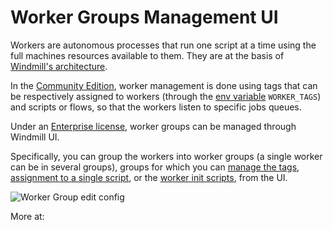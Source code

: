 
# Worker Groups Management UI

Workers are autonomous processes that run one script at a time using the full
machines resources available to them. They are at the basis of [Windmill's architecture](../10_architecture/index.md).

In the [Community Edition](../7_plans_details/index.mdx), worker management is done using tags that can be respectively assigned to workers (through the [env variable](#how-to-assign-worker-tags-to-a-worker-group) `WORKER_TAGS`) and scripts or flows, so that the workers listen to specific jobs queues.

Under an [Enterprise license](../7_plans_details/index.mdx), worker groups can be managed through Windmill UI.

Specifically, you can group the workers into worker groups (a single worker can be in several groups), groups for which you can [manage the tags](../../core_concepts/9_worker_groups/index.mdx), [assignment to a single script](../../core_concepts/25_dedicated_workers/index.mdx), or the [worker init scripts](../../advanced/8_preinstall_binaries/index.mdx#init-scripts), from the UI.

![Worker Group edit config](../../core_concepts/9_worker_groups/worker_group_ui.png.webp)

More at:

<div class="grid grid-cols-2 gap-6 mb-4">
	<DocCard
		title="Workers and Worker Groups"
		description="Worker Groups allow users to run scripts and flows on different machines with varying specifications."
		href="/docs/core_concepts/worker_groups"
	/>
	<DocCard
		title="Dedicated Workers / High Throughput"
		description="Dedicated Workers are workers that are dedicated to a particular script."
		href="/docs/core_concepts/dedicated_workers"
	/>
	<DocCard
		title="Init Scripts"
		description="Init Scripts are executed at the beginning when the worker starts."
		href="/docs/advanced/preinstall_binaries#init-scripts"
	/>
</div>
